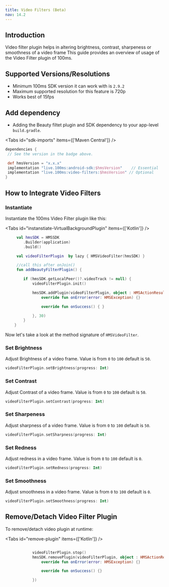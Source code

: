 ```yaml
---
title: Video Filters (Beta)
nav: 14.2
---
```



## Introduction

Video filter plugin helps in altering brightness, contrast, sharpeness or smoothness of a video frame
This guide provides an overview of usage of the Video Filter plugin of 100ms.


## Supported Versions/Resolutions

-   Minimum 100ms SDK version it can work with is `2.9.2`
-   Maximum supported resolution for this feature is 720p 
-   Works best of 15fps


## Add dependency

-   Adding the Beauty filtet plugin and SDK dependency to your app-level `build.gradle`.

<AndroidSdkVersionShield />

<Tabs id="sdk-imports" items={['Maven Central']} />

<Tab id='sdk-imports-0'>

```json{5-8}:build.gradle section=AddSDKDependencies sectionIndex=1
dependencies {
 // See the version in the badge above.

 def hmsVersion = "x.x.x"
 implementation "live.100ms:android-sdk:$hmsVersion"    // Essential
 implementation "live.100ms:video-filters:$hmsVersion" // Optional
}
```

</Tab>


## How to Integrate Video Filters

### Instantiate 

Instantiate the 100ms Video Filter plugin like this:

<Tabs id="instanstiate-VirtualBackgroundPlugin" items={['Kotlin']} />

<Tab id='instanstiate-VirtualBackgroundPlugin-0'>

```kotlin
     val hmsSDK = HMSSDK
        .Builder(application)
        .build()

     val videoFilterPlugin  by lazy { HMSVideoFilter(hmsSDK) }

     //call this after onJoin()
     fun addBeautyFilterPlugin() {

        if (hmsSDK.getLocalPeer()?.videoTrack != null) {
            videoFilterPlugin.init()

            hmsSDK.addPlugin(videoFilterPlugin, object : HMSActionResultListener {
                override fun onError(error: HMSException) {}

                override fun onSuccess() { }

            }, 30)
        }
    }
```

</Tab>


Now let's take a look at the method signature of `HMSVideoFilter`.


### Set Brightness

Adjust Brightness of a video frame. Value is from `0` to `100` default is `50`.

```kotlin
videoFilterPlugin.setBrightness(progress: Int)
```

### Set Contrast

Adjust Contrast of a video frame. Value is from `0` to `100` default is `50`.

```kotlin
videoFilterPlugin.setContrast(progress: Int)
```

### Set Sharpeness

Adjust sharpness of a video frame. Value is from `0` to `100` default is `50`.

```kotlin
videoFilterPlugin.setSharpness(progress: Int)
```

### Set Redness

Adjust redness in a video frame. Value is from `0` to `100` default is `0`.

```kotlin
videoFilterPlugin.setRedness(progress: Int)
```

### Set Smoothness

Adjust smoothness in a video frame. Value is from `0` to `100` default is `0`.

```kotlin
videoFilterPlugin.setSmoothness(progress: Int)
```

## Remove/Detach Video Filter Plugin

To remove/detach video plugin at runtime:

<Tabs id="remove-plugin" items={['Kotlin']} />

<Tab id='remove-plugin-0'>

```kotlin

            videoFilterPlugin.stop()
            hmsSDK.removePlugin(videoFilterPlugin, object : HMSActionResultListener {
                override fun onError(error: HMSException) {}

                override fun onSuccess() {}

            })


```

</Tab>


